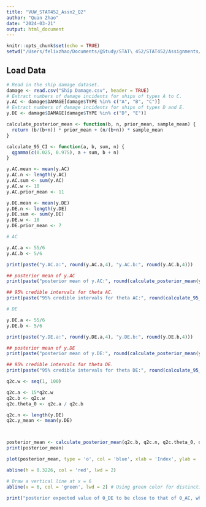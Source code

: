 ```yaml
---
title: "VUW_STAT452_Assn2_Q2"
author: "Quan Zhao"
date: "2024-03-21"
output: html_document
---
```


```r
knitr::opts_chunk$set(echo = TRUE)
setwd("/Users/felixzhao/Documents/@Study/STAT\ 452/STAT452/Assignments/2")
```

## Load Data

```r
# Read in the ship damage dataset.
damage <- read.csv("Ship Damage.csv", header = TRUE)
# Extract numbers of damage incidents for ships of types A to C.
y.AC <- damage$DAMAGE[damage$TYPE %in% c("A", "B", "C")]
# Extract numbers of damage incidents for ships of types D and E. 
y.DE <- damage$DAMAGE[damage$TYPE %in% c("D", "E")]
```

```r
calculate_posterior_mean <- function(b, n, prior_mean, sample_mean) {
  return (b/(b+n)) * prior_mean + (n/(b+n)) * sample_mean
}

calculate_95_CI <- function(a, b, sum, n) {
  qgamma(c(0.025, 0.975), a + sum, b + n)
}
```

```r
y.AC.mean <- mean(y.AC)
y.AC.n <- length(y.AC)
y.AC.sum <- sum(y.AC)
y.AC.w <- 10
y.AC.prior_mean <- 11

y.DE.mean <- mean(y.DE)
y.DE.n <- length(y.DE)
y.DE.sum <- sum(y.DE)
y.DE.w <- 10
y.DE.prior_mean <- 7
```

```r

# AC

y.AC.a <- 55/6
y.AC.b <- 5/6

print(paste("y.AC.a:", round(y.AC.a,4), "y.AC.b:", round(y.AC.b,4)))

## posterior mean of y.AC
print(paste("posterior mean of y.AC:", round(calculate_posterior_mean(y.AC.w, y.AC.n, y.AC.prior_mean, y.AC.mean),4)))

## 95% credible intervals for theta AC.
print(paste("95% credible intervals for theta AC:", round(calculate_95_CI(y.AC.a, y.AC.b, y.AC.sum, y.AC.n),4)))

# DE

y.DE.a <- 55/6
y.DE.b <- 5/6

print(paste("y.DE.a:", round(y.DE.a,4), "y.DE.b:", round(y.DE.b,4)))

## posterior mean of y.DE
print(paste("posterior mean of y.DE:", round(calculate_posterior_mean(y.DE.w, y.DE.n, y.DE.prior_mean, y.DE.mean),4)))

## 95% credible intervals for theta DE.
print(paste("95% credible intervals for theta DE:", round(calculate_95_CI(y.DE.a, y.DE.b, y.DE.sum, y.DE.n),4)))

```

```r

q2c.w <- seq(1, 100)

q2c.a <- 15*q2c.w
q2c.b <- q2c.w
q2c.theta_0 <- q2c.a / q2c.b 

q2c.n <- length(y.DE)
q2c.y_mean <- mean(y.DE)



posterior_mean <- calculate_posterior_mean(q2c.b, q2c.n, q2c.theta_0, q2c.y_mean)
print(posterior_mean)

plot(posterior_mean, type = 'o', col = 'blue', xlab = 'Index', ylab = 'Values', main = 'Sequence of Double Numbers')

abline(h = 0.3226, col = 'red', lwd = 2)

# Draw a vertical line at x = 6
abline(v = 6, col = 'green', lwd = 2) # Using green color for distinction

```   
```r
print("posterior expected value of θ_DE to be close to that of θ_AC, when w = 6.")
```


